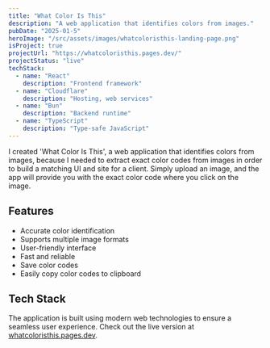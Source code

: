 ```yaml
---
title: "What Color Is This"
description: "A web application that identifies colors from images."
pubDate: "2025-01-5"
heroImage: "/src/assets/images/whatcoloristhis-landing-page.png"
isProject: true
projectUrl: "https://whatcoloristhis.pages.dev/"
projectStatus: "live"
techStack: 
  - name: "React"
    description: "Frontend framework"
  - name: "Cloudflare"
    description: "Hosting, web services"
  - name: "Bun"
    description: "Backend runtime"
  - name: "TypeScript"
    description: "Type-safe JavaScript"
---
```


I created 'What Color Is This', a web application that identifies colors from images, because I needed to extract exact
color codes from images in order to build a matching UI and site for a client. Simply upload an image, and the app will 
provide you with the exact color code where you click on the image.

## Features

- Accurate color identification
- Supports multiple image formats
- User-friendly interface
- Fast and reliable
- Save color codes
- Easily copy color codes to clipboard

## Tech Stack

The application is built using modern web technologies to ensure a seamless user experience. Check out the live version at [whatcoloristhis.pages.dev](https://whatcoloristhis.pages.dev/). 